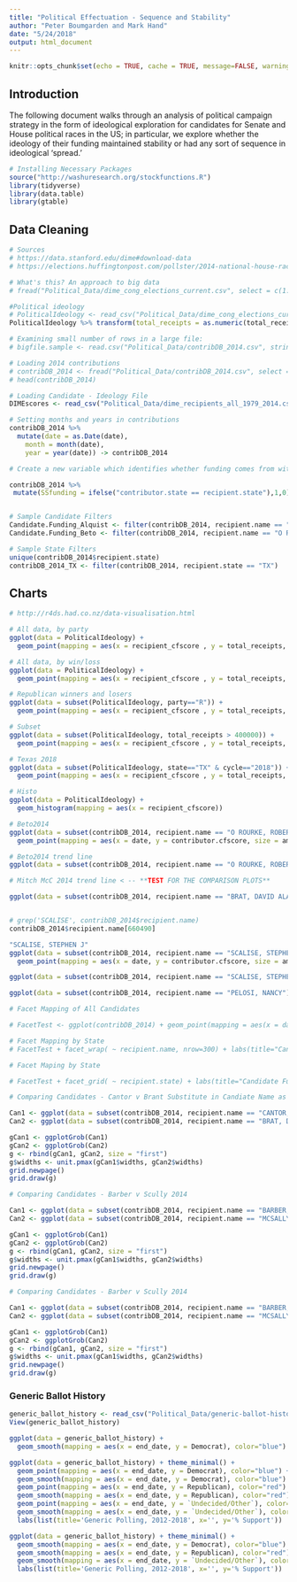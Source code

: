 ```yaml
---
title: "Political Effectuation - Sequence and Stability"
author: "Peter Boumgarden and Mark Hand"
date: "5/24/2018"
output: html_document
---
```


```r
knitr::opts_chunk$set(echo = TRUE, cache = TRUE, message=FALSE, warning=FALSE)
```

## Introduction

The following document walks through an analysis of political campaign strategy in the form of ideological exploration for candidates for Senate and House political races in the US; in particular, we explore whether the ideology of their funding maintained stability or had any sort of sequence in ideological 'spread.'

```r
# Installing Necessary Packages
source("http://washuresearch.org/stockfunctions.R") 
library(tidyverse) 
library(data.table)
library(gtable)
```

## Data Cleaning 
```r
# Sources 
# https://data.stanford.edu/dime#download-data
# https://elections.huffingtonpost.com/pollster/2014-national-house-race

# What's this? An approach to big data
# fread("Political_Data/dime_cong_elections_current.csv", select = c(1:3))

#Political ideology 
# PoliticalIdeology <- read_csv("Political_Data/dime_cong_elections_current.csv")
PoliticalIdeology %>% transform(total_receipts = as.numeric(total_receipts)) -> PoliticalIdeology

# Examining small number of rows in a large file: 
# bigfile.sample <- read.csv("Political_Data/contribDB_2014.csv", stringsAsFactors=FALSE, header=T, nrows=20)

# Loading 2014 contributions 
# contribDB_2014 <- fread("Political_Data/contribDB_2014.csv", select =  c("transaction.id", "amount","date","contributor.name","contributor.zipcode","recipient.name","seat","contributor.cfscore", "candidate.cfscore", "contributor.state", "recipient.state"))
# head(contribDB_2014)

# Loading Candidate - Ideology File
DIMEscores <- read_csv("Political_Data/dime_recipients_all_1979_2014.csv")

# Setting months and years in contributions 
contribDB_2014 %>% 
  mutate(date = as.Date(date),
    month = month(date),
    year = year(date)) -> contribDB_2014

# Create a new variable which identifies whether funding comes from within the state

contribDB_2014 %>% 
 mutate(SSfunding = ifelse("contributor.state == recipient.state"),1,0) -> contribDB_2014


# Sample Candidate Filters
Candidate.Funding_Alquist <- filter(contribDB_2014, recipient.name == "alquist, elaine")
Candidate.Funding_Beto <- filter(contribDB_2014, recipient.name == "O ROURKE, ROBERT (BETO)")

# Sample State Filters 
unique(contribDB_2014$recipient.state)
contribDB_2014_TX <- filter(contribDB_2014, recipient.state == "TX") 

```

## Charts 
```r
# http://r4ds.had.co.nz/data-visualisation.html

# All data, by party
ggplot(data = PoliticalIdeology) + 
  geom_point(mapping = aes(x = recipient_cfscore , y = total_receipts, color=party))

# All data, by win/loss
ggplot(data = PoliticalIdeology) + 
  geom_point(mapping = aes(x = recipient_cfscore , y = total_receipts, color=gwinner))

# Republican winners and losers 
ggplot(data = subset(PoliticalIdeology, party=="R")) + 
  geom_point(mapping = aes(x = recipient_cfscore , y = total_receipts, color=gwinner))

# Subset
ggplot(data = subset(PoliticalIdeology, total_receipts > 400000)) + 
  geom_point(mapping = aes(x = recipient_cfscore , y = total_receipts, color=gwinner))

# Texas 2018 
ggplot(data = subset(PoliticalIdeology, state=="TX" & cycle=="2018")) + 
  geom_point(mapping = aes(x = recipient_cfscore , y = total_receipts, color=party))

# Histo 
ggplot(data = PoliticalIdeology) +
  geom_histogram(mapping = aes(x = recipient_cfscore))

# Beto2014 
ggplot(data = subset(contribDB_2014, recipient.name == "O ROURKE, ROBERT (BETO)")) + 
  geom_point(mapping = aes(x = date, y = contributor.cfscore, size = amount)) + theme_minimal() + labs(list(title='', x='', y='')) + theme(axis.ticks = element_blank(), axis.text.x = element_blank()) 

# Beto2014 trend line
ggplot(data = subset(contribDB_2014, recipient.name == "O ROURKE, ROBERT (BETO)")) + geom_point(mapping = aes(x = date, y = contributor.cfscore)) + geom_smooth(mapping = aes(x = date, y = contributor.cfscore), method="lm") + theme_minimal() 

# Mitch McC 2014 trend line < -- **TEST FOR THE COMPARISON PLOTS**

ggplot(data = subset(contribDB_2014, recipient.name == "BRAT, DAVID ALAN")) + ggtitle("David Brat 2014/Campaign Funding Strategy") + geom_point(mapping = aes(x = date, y = contributor.cfscore)) + geom_smooth(mapping = aes(x = date, y = contributor.cfscore), method="lm") + theme_minimal() 


# grep('SCALISE', contribDB_2014$recipient.name) 
contribDB_2014$recipient.name[660490]

"SCALISE, STEPHEN J"
ggplot(data = subset(contribDB_2014, recipient.name == "SCALISE, STEPHEN J")) + 
  geom_point(mapping = aes(x = date, y = contributor.cfscore, size = amount)) + theme_minimal() + labs(list(title='', x='', y='')) + theme(axis.ticks = element_blank(), axis.text.x = element_blank()) 

ggplot(data = subset(contribDB_2014, recipient.name == "SCALISE, STEPHEN J")) + geom_point(mapping = aes(x = date, y = contributor.cfscore)) + geom_smooth(mapping = aes(x = date, y = contributor.cfscore), method="lm") + theme_minimal() 

ggplot(data = subset(contribDB_2014, recipient.name == "PELOSI, NANCY")) + geom_point(mapping = aes(x = date, y = contributor.cfscore)) + geom_smooth(mapping = aes(x = date, y = contributor.cfscore), method="lm") + theme_minimal() 

# Facet Mapping of All Candidates

# FacetTest <- ggplot(contribDB_2014) + geom_point(mapping = aes(x = date, y = contributor.cfscore)) + geom_smooth(mapping = aes(x = date, y = contributor.cfscore), method="lm") + theme_minimal() 

# Facet Mapping by State
# FacetTest + facet_wrap( ~ recipient.name, nrow=300) + labs(title="Candidate Funding Strategy", caption = "Source: mpg", subtitle="Exploring Differences by Candidates")

# Facet Maping by State

# FacetTest + facet_grid( ~ recipient.state) + labs(title="Candidate Funding Strategy", subtitle="Exploring Funding Strategy Differences by State")

# Comparing Candidates - Cantor v Brant Substitute in Candiate Name as recipient.name to do the comparison 

Can1 <- ggplot(data = subset(contribDB_2014, recipient.name == "CANTOR, ERIC IVAN")) + ggtitle("Eric Cantor (R)\n2014 Campaign Funding Spread") + geom_point(mapping = aes(x = date, y = contributor.cfscore, size = amount)) + geom_smooth(mapping = aes(x = date, y = contributor.cfscore), method="lm") + theme_minimal()  
Can2 <- ggplot(data = subset(contribDB_2014, recipient.name == "BRAT, DAVID ALAN")) + ggtitle("David Brat (D)\n2014 Campaign Funding Spread") + geom_point(mapping = aes(x = date, y = contributor.cfscore, size = amount)) + geom_smooth(mapping = aes(x = date, y = contributor.cfscore), method="lm") + theme_minimal() 

gCan1 <- ggplotGrob(Can1)
gCan2 <- ggplotGrob(Can2)
g <- rbind(gCan1, gCan2, size = "first")
g$widths <- unit.pmax(gCan1$widths, gCan2$widths)
grid.newpage()
grid.draw(g)

# Comparing Candidates - Barber v Scully 2014 

Can1 <- ggplot(data = subset(contribDB_2014, recipient.name == "BARBER, RONALD")) + ggtitle("Ronald Barber (D)\n2014 Campaign Funding Spread") + geom_point(mapping = aes(x = date, y = contributor.cfscore, size = amount)) + geom_smooth(mapping = aes(x = date, y = contributor.cfscore), method="lm") + theme_minimal()  
Can2 <- ggplot(data = subset(contribDB_2014, recipient.name == "MCSALLY, MARTHA")) + ggtitle("Martha McSally (R)\n2014 Campaign Funding Spread") + geom_point(mapping = aes(x = date, y = contributor.cfscore, size = amount)) + geom_smooth(mapping = aes(x = date, y = contributor.cfscore), method="lm") + theme_minimal() 

gCan1 <- ggplotGrob(Can1)
gCan2 <- ggplotGrob(Can2)
g <- rbind(gCan1, gCan2, size = "first")
g$widths <- unit.pmax(gCan1$widths, gCan2$widths)
grid.newpage()
grid.draw(g)

# Comparing Candidates - Barber v Scully 2014 

Can1 <- ggplot(data = subset(contribDB_2014, recipient.name == "BARBER, RONALD")) + ggtitle("Ronald Barber\n2014 Campaign Funding Spread") + geom_point(mapping = aes(x = date, y = contributor.cfscore, size = amount)) + geom_smooth(mapping = aes(x = date, y = contributor.cfscore), method="lm") + theme_minimal()  
Can2 <- ggplot(data = subset(contribDB_2014, recipient.name == "MCSALLY, MARTHA E MS.")) + ggtitle("Martha McSally\n2014 Campaign Funding Spread") + geom_point(mapping = aes(x = date, y = contributor.cfscore, size = amount)) + geom_smooth(mapping = aes(x = date, y = contributor.cfscore), method="lm") + theme_minimal() 

gCan1 <- ggplotGrob(Can1)
gCan2 <- ggplotGrob(Can2)
g <- rbind(gCan1, gCan2, size = "first")
g$widths <- unit.pmax(gCan1$widths, gCan2$widths)
grid.newpage()
grid.draw(g)

```

### Generic Ballot History 
```r
generic_ballot_history <- read_csv("Political_Data/generic-ballot-history.csv")
View(generic_ballot_history)

ggplot(data = generic_ballot_history) + 
  geom_smooth(mapping = aes(x = end_date, y = Democrat), color="blue") + theme_minimal() + labs(list(title='', x='', y='')) + theme(axis.ticks = element_blank(), axis.text.x = element_blank())

ggplot(data = generic_ballot_history) + theme_minimal() + 
  geom_point(mapping = aes(x = end_date, y = Democrat), color="blue") +   
  geom_smooth(mapping = aes(x = end_date, y = Democrat), color="blue") +   
  geom_point(mapping = aes(x = end_date, y = Republican), color="red") +     
  geom_smooth(mapping = aes(x = end_date, y = Republican), color="red") + 
  geom_point(mapping = aes(x = end_date, y = `Undecided/Other`), color="yellow") + 
  geom_smooth(mapping = aes(x = end_date, y = `Undecided/Other`), color="yellow") + 
  labs(list(title='Generic Polling, 2012-2018', x='', y='% Support'))

ggplot(data = generic_ballot_history) + theme_minimal() + 
  geom_smooth(mapping = aes(x = end_date, y = Democrat), color="blue") +   
  geom_smooth(mapping = aes(x = end_date, y = Republican), color="red") + 
  geom_smooth(mapping = aes(x = end_date, y = `Undecided/Other`), color="yellow") + 
  labs(list(title='Generic Polling, 2012-2018', x='', y='% Support'))
```


